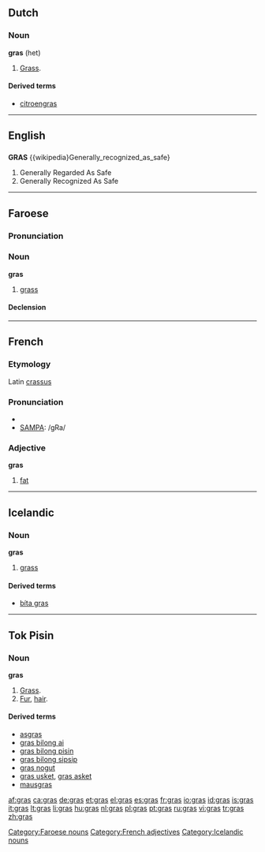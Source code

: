 ==Dutch==

===Noun===
'''gras''' {{n}} (het)

# [[grass|Grass]].

====Derived terms====
*[[citroengras]] {{n}}

----

==English==

==={{acronym}}===
'''GRAS'''
{{wikipedia}Generally_recognized_as_safe}

# Generally Regarded As Safe
# Generally Recognized As Safe

----

==Faroese==

===Pronunciation===
{{IPA|lang=fo|[gras]}}

===Noun===
'''gras''' {{n}}

# [[grass]]

====Declension====
{{fo-decl-noun-n12|gr}}

[[Category:Faroese nouns]]

----

==French==

===Etymology===
Latin [[crassus]]

===Pronunciation===
*{{IPA|/ɡʁa/}}
*[[w:SAMPA|SAMPA]]: /gRa/

===Adjective===
{{fr-infl-adj|sm=gras|sf=grasse|pm=gras|pf=grasses|smp=ɡʁa|sfp=ɡʁas|pmp=ɡʁa|pfp=ɡʁas}}
'''gras'''

# [[fat]]

[[Category:French adjectives]]

----

==Icelandic==

===Noun===
'''gras''' {{n}}

# [[grass]]

====Derived terms====
*[[bíta gras]]

[[Category:Icelandic nouns]]

----

==Tok Pisin==

===Noun===
'''gras'''

# [[Grass]].
# [[Fur]], [[hair]].

====Derived terms====
*[[asgras]]
*[[gras bilong ai]]
*[[gras bilong pisin]]
*[[gras bilong sipsip]]
*[[gras nogut]]
*[[gras usket]], [[gras asket]]
*[[mausgras]]

[[af:gras]]
[[ca:gras]]
[[de:gras]]
[[et:gras]]
[[el:gras]]
[[es:gras]]
[[fr:gras]]
[[io:gras]]
[[id:gras]]
[[is:gras]]
[[it:gras]]
[[lt:gras]]
[[li:gras]]
[[hu:gras]]
[[nl:gras]]
[[pl:gras]]
[[pt:gras]]
[[ru:gras]]
[[vi:gras]]
[[tr:gras]]
[[zh:gras]]